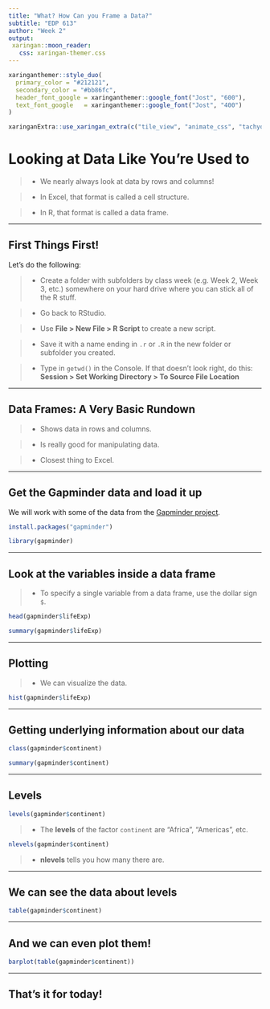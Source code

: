 ```yaml
---
title: "What? How Can you Frame a Data?"
subtitle: "EDP 613"
author: "Week 2"
output: 
 xaringan::moon_reader:
   css: xaringan-themer.css
---
```


```r
xaringanthemer::style_duo(
  primary_color = "#212121",
  secondary_color = "#bb86fc",
  header_font_google = xaringanthemer::google_font("Jost", "600"),
  text_font_google   = xaringanthemer::google_font("Jost", "400")
)

xaringanExtra::use_xaringan_extra(c("tile_view", "animate_css", "tachyons"))
```

# Looking at Data Like You're Used to
>- We nearly always look at data by rows and columns! 

>- In Excel, that format is called a cell structure.

>- In R, that format is called a data frame.

---

## First Things First!
Let's do the following:

>- Create a folder with subfolders by class week (e.g. Week 2, Week 3, etc.) somewhere on your hard drive where you can stick all of the R stuff. 

>- Go back to RStudio.

>- Use **File > New File > R Script** to create a new script.

>- Save it with a name ending in `.r` or `.R` in the new folder or subfolder you created.

>- Type in `getwd()` in the Console. If that doesn't look right, do this: **Session > Set Working Directory > To Source File Location**

---

## Data Frames: A Very Basic Rundown

>- Shows data in rows and columns.

>- Is really good for manipulating data.

>- Closest thing to Excel.

---

## Get the Gapminder data and load it up

We will work with some of the data from the [Gapminder project](https://www.gapminder.org/).

```r
install.packages("gapminder")
```

```r
library(gapminder)
```

---

## Look at the variables inside a data frame

>- To specify a single variable from a data frame, use the dollar sign `$`.

```r
head(gapminder$lifeExp)
```

```r
summary(gapminder$lifeExp)
```

---

## Plotting

>- We can visualize the data.

```r
hist(gapminder$lifeExp)
```

---

## Getting underlying information about our data

```r
class(gapminder$continent)
```


```r
summary(gapminder$continent)
```

---

## Levels

```r
levels(gapminder$continent)
```

>- The __levels__ of the factor `continent` are "Africa", "Americas", etc.

```r
nlevels(gapminder$continent)
```

>-  __nlevels__ tells you how many there are.

---

## We can see the data about levels

```r
table(gapminder$continent)
```

---

## And we can even plot them!

```r
barplot(table(gapminder$continent))
```

---

## That's it for today!
